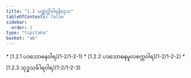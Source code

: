 ```yaml
---
title: "1.2 ပဏ္ဏတ္တိဝါရနိဒ္ဒေသ"
tableOfContents: false
sidebar:
  order: 2
type: "tipitaka"
basket: "ab"
---
```



<DynamicBreadcrumb />



<TableOfContents>
* [1.2.1 ပဒသောဓနဝါရ](1-2/1-2-1)
* [1.2.2 ပဒသောဓနမူလစက္ကဝါရ](1-2/1-2-2)
* [1.2.3 သုဒ္ဓသင်္ခါရဝါရ](1-2/1-2-3)
</TableOfContents>
